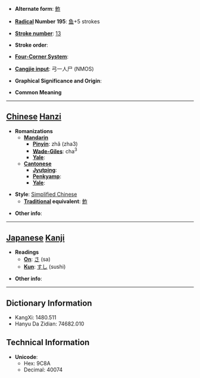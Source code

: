 * '''Alternate form''': [[鮓]]

* '''[[Wiktionary:Chinese radical index| Radical]] Number 195''': [[Wiktionary:Chinese radical index 鱼|鱼]]+5 strokes

* '''[[Wiktionary:Chinese total strokes index|Stroke number]]''': [[Wiktionary:Chinese total strokes index 13|13]]

* '''Stroke order''': 

* '''[[Wiktionary:Chinese four corner index|Four-Corner System]]''': 

* '''[[Wiktionary:Chinese Cangjie index|Cangjie input]]''': 弓一人尸 (NMOS)

* '''Graphical Significance and Origin''': 

* '''Common Meaning'''

----

== [[Chinese]] [[Hanzi]] ==

* '''Romanizations'''
** '''[[Mandarin]]'''
*** '''[[Pinyin]]''': zhǎ (zha3)
*** '''[[Wade-Giles]]''': cha<sup>3</sup>
*** '''[[Yale]]''': 
** '''[[Cantonese]]'''
*** '''[[Jyutping]]''':
*** '''[[Penkyamp]]''': 
*** '''[[Yale]]''': 

* '''Style''': [[Simplified Chinese]] 
** '''[[Traditional Chinese|Traditional]] equivalent''': [[鮓]]

* '''Other info''': 

----

== [[Japanese]] [[Kanji]] ==

* '''Readings'''
** '''[[On]]''': [[さ]] (sa)
** '''[[Kun]]''': [[すし]] (sushi)

* '''Other info''':  

----

== Dictionary Information ==

* KangXi: 1480.511
* Hanyu Da Zidian: 74682.010

== Technical Information ==

* '''Unicode''':
** Hex: 9C8A
** Decimal: 40074